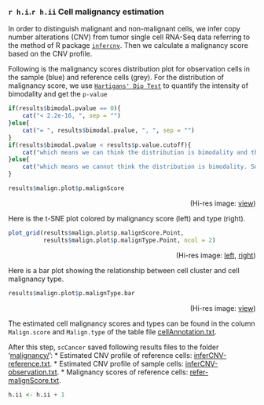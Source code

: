 
### `r h.i`.`r h.ii` Cell malignancy estimation

In order to distinguish malignant and non-malignant cells, we infer copy number alterations (CNV) from tumor single cell RNA-Seq data referring to the method of R package [`infercnv`](https://github.com/broadinstitute/inferCNV/wiki). Then we calculate a malignancy score based on the CNV profile. 

Following is the malignancy scores distribution plot for observation cells in the sample (blue) and reference cells (grey).
For the distribution of malignancy score, we use [`Hartigans' Dip Test`](https://www.rdocumentation.org/packages/diptest/versions/0.75-7/topics/dip.test) to quantify the intensity of bimodality and get the `p-value`
```r
if(results$bimodal.pvalue == 0){
    cat("< 2.2e-16, ", sep = "")
}else{
    cat("= ", results$bimodal.pvalue, ", ", sep = "")
}
if(results$bimodal.pvalue < results$p.value.cutoff){
    cat("which means we can think the distribution is bimodality and the boundary is nearly `", format(results$malign.thres, digits = 3, scientific = T), "` (red dash line).", sep = "")
}else{
    cat("which means we cannot think the distribution is bimodality. So we temporarily presume the cells are all malignant.", sep = "")
}
```

```r
results$malign.plot$p.malignScore
```
<p align="right">(Hi-res image: <a href="./figures/malignScore.png">view</a>)</p>



Here is the t-SNE plot colored by malignancy score (left) and type (right).

```r
plot_grid(results$malign.plot$p.malignScore.Point, 
          results$malign.plot$p.malignType.Point, ncol = 2)
```
<p align='right' style='margin-top:3px'>(Hi-res image: <a href='./figures/malignType-point.png'>left</a>, <a href='./figures/malignScore-point.png'>right</a>)</p>



Here is a bar plot showing the relationship between cell cluster and cell malignancy type.

```r
results$malign.plot$p.malignType.bar
```
<p align="right">(Hi-res image: <a href="./figures/malignType-bar.png">view</a>)</p>



The estimated cell malignancy scores and types can be found in the column `Malign.score` and `Malign.type` of the table file 
[cellAnnotation.txt](./cellAnnotation.txt). 


After this step, `scCancer` saved following results files to the folder '[malignancy/](./malignancy/)':
 * Estimated CNV profile of reference cells: [inferCNV-reference.txt](./malignancy/inferCNV-reference.txt).
 * Estimated CNV profile of sample cells: [inferCNV-observation.txt](./malignancy/inferCNV-observation.txt).
 * Malignancy scores of reference cells: [refer-malignScore.txt](./malignancy/refer-malignScore.txt).


```r
h.ii <- h.ii + 1
```

